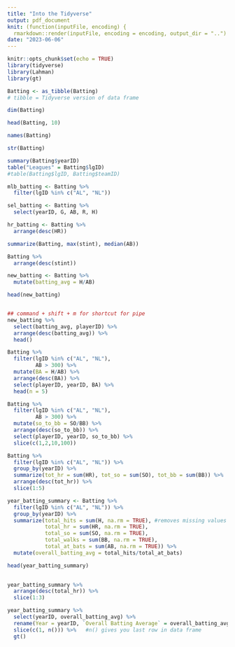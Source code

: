 ```yaml
---
title: "Into the Tidyverse"
output: pdf_document
knit: (function(inputFile, encoding) {
  rmarkdown::render(inputFile, encoding = encoding, output_dir = "..") }) 
date: "2023-06-06"
---
```


```r
knitr::opts_chunk$set(echo = TRUE)
library(tidyverse)
library(Lahman)
library(gt)
```

```r
Batting <- as_tibble(Batting)
# tibble = Tidyverse version of data frame
```

```r
dim(Batting)
```

```r
head(Batting, 10)
```

```r
names(Batting)
```

```r
str(Batting)
```

```r
summary(Batting$yearID)
table("Leagues" = Batting$lgID)
#table(Batting$lgID, Batting$teamID)
```

```r
mlb_batting <- Batting %>%
  filter(lgID %in% c("AL", "NL"))
```

```r
sel_batting <- Batting %>%
  select(yearID, G, AB, R, H)
```

```r
hr_batting <- Batting %>%
  arrange(desc(HR))
```

```r
summarize(Batting, max(stint), median(AB))
```

```r
Batting %>%
  arrange(desc(stint))
```

```r
new_batting <- Batting %>%
  mutate(batting_avg = H/AB)

head(new_batting)


## command + shift + m for shortcut for pipe
new_batting %>%
  select(batting_avg, playerID) %>%
  arrange(desc(batting_avg)) %>%
  head()
```
```r
Batting %>%
  filter(lgID %in% c("AL", "NL"),
         AB > 300) %>%
  mutate(BA = H/AB) %>%
  arrange(desc(BA)) %>% 
  select(playerID, yearID, BA) %>% 
  head(n = 5)
```

```r
Batting %>%
  filter(lgID %in% c("AL", "NL"),
         AB > 300) %>%
  mutate(so_to_bb = SO/BB) %>%
  arrange(desc(so_to_bb)) %>% 
  select(playerID, yearID, so_to_bb) %>% 
  slice(c(1,2,10,100))
```

```r
Batting %>% 
  filter(lgID %in% c("AL", "NL")) %>% 
  group_by(yearID) %>%
  summarize(tot_hr = sum(HR), tot_so = sum(SO), tot_bb = sum(BB)) %>% 
  arrange(desc(tot_hr)) %>% 
  slice(1:5)
```

```r
year_batting_summary <- Batting %>% 
  filter(lgID %in% c("AL", "NL")) %>% 
  group_by(yearID) %>% 
  summarize(total_hits = sum(H, na.rm = TRUE), #removes missing values
            total_hr = sum(HR, na.rm = TRUE),
            total_so = sum(SO, na.rm = TRUE),
            total_walks = sum(BB, na.rm = TRUE),
            total_at_bats = sum(AB, na.rm = TRUE)) %>%
  mutate(overall_batting_avg = total_hits/total_at_bats)

head(year_batting_summary)
  
```

```r
year_batting_summary %>% 
  arrange(desc(total_hr)) %>% 
  slice(1:3)
```

```r
year_batting_summary %>% 
  select(yearID, overall_batting_avg) %>% 
  rename(Year = yearID, `Overall Batting Average` = overall_batting_avg) %>% 
  slice(c(1, n())) %>%   #n() gives you last row in data frame 
  gt()
```

